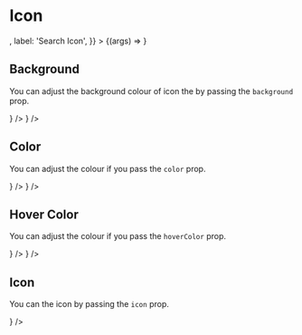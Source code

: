 

<Meta title="Atoms | Icon" component={Icon} />

# Icon

<Preview>
  <Story
    name="Basic"
    args={{
      background: 'gray-800',
      color: 'white',
      hoverColor: 'blue-500',
      icon: <Search />,
      label: 'Search Icon',
    }}
  >
    {(args) => <Icon {...args} />}
  </Story>
</Preview>

<Props story="Basic" />

## Background

You can adjust the background colour of icon the by passing the `background` prop.

<Preview>
  <Story name="Background">
    <div>
      <Icon
        background="indigo-500"
        color="blue-500"
        hoverColor="blue-500"
        icon={<Search />}
      />
      <Icon
        background="gray-800"
        color="purple-500"
        hoverColor="blue-500"
        icon={<Search />}
      />
    </div>
  </Story>
</Preview>

## Color

You can adjust the colour if you pass the `color` prop.

<Preview>
  <Story name="Color">
    <div>
      <Icon color="blue-500" hoverColor="blue-500" icon={<Search />} />
      <Icon color="purple-500" hoverColor="blue-500" icon={<Search />} />
    </div>
  </Story>
</Preview>

## Hover Color

You can adjust the colour if you pass the `hoverColor` prop.

<Preview>
  <Story name="Hover Color">
    <div>
      <Icon color="blue-500" hoverColor="black" icon={<Search />} />
      <Icon color="purple-500" hoverColor="green-500" icon={<Search />} />
    </div>
  </Story>
</Preview>

## Icon

You can the icon by passing the `icon` prop.

<Preview>
  <Story name="Icon">
    <div>
      <Icon color="blue-500" hoverColor="black" icon={<Sun />} />
    </div>
  </Story>
</Preview>
